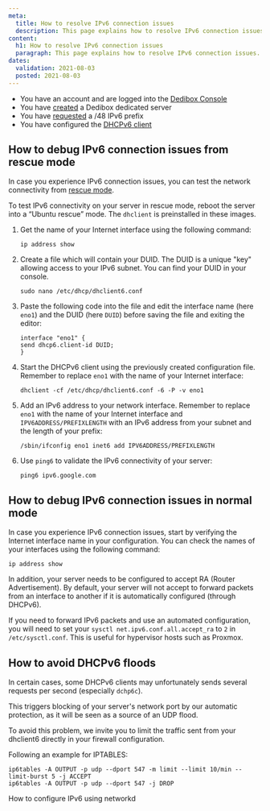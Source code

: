 ```yaml
---
meta:
  title: How to resolve IPv6 connection issues
  description: This page explains how to resolve IPv6 connection issues.
content:
  h1: How to resolve IPv6 connection issues
  paragraph: This page explains how to resolve IPv6 connection issues.
dates:
  validation: 2021-08-03
  posted: 2021-08-03
---
```


<Message type="requirement">

  - You have an account and are logged into the [Dedibox Console](https://console.online.net)
  - You have [created](/dedibox/dedicated-servers/how-to/order-a-server) a Dedibox dedicated server
  - You have [requested](/dedibox-network/ipv6/how-to/request-prefix) a /48 IPv6 prefix
  - You have configured the [DHCPv6 client](/dedibox-network/ipv6/how-to/configure-dhcpv6)

</Message>


## How to debug IPv6 connection issues from rescue mode

In case you experience IPv6 connection issues, you can test the network connectivity from [rescue mode](/dedibox/dedicated-servers/how-to/use-rescue-mode/).

To test IPv6 connectivity on your server in rescue mode, reboot the server into a “Ubuntu rescue” mode. The `dhclient` is preinstalled in these images.

1. Get the name of your Internet interface using the following command: 

    ```
    ip address show
    ```

2. Create a file which will contain your DUID. The DUID is a unique "key" allowing access to your IPv6 subnet. You can find your DUID in your console.

    ```
    sudo nano /etc/dhcp/dhclient6.conf
    ```

3. Paste the following code into the file and edit the interface name (here `eno1`) and the DUID (here `DUID`) before saving the file and exiting the editor:

    ```
    interface "eno1" {
    send dhcp6.client-id DUID;
    }
    ```

4. Start the DHCPv6 client using the previously created configuration file. Remember to replace `eno1` with the name of your Internet interface:

    ```
    dhclient -cf /etc/dhcp/dhclient6.conf -6 -P -v eno1 
    ```

5. Add an IPv6 address to your network interface. Remember to replace `eno1` with the name of your Internet interface and `IPV6ADDRESS/PREFIXLENGTH` with an IPv6 address from your subnet and the length of your prefix:

    ```
    /sbin/ifconfig eno1 inet6 add IPV6ADDRESS/PREFIXLENGTH
    ```

6. Use `ping6` to validate the IPv6 connectivity of your server:

    ```
    ping6 ipv6.google.com
    ```

## How to debug IPv6 connection issues in normal mode

In case you experience IPv6 connection issues, start by verifying the Internet interface name in your configuration. You can check the names of your interfaces using the following command:

```
ip address show
```

In addition, your server needs to be configured to accept RA (Router Advertisement).
By default, your server will not accept to forward packets from an interface to another if it is automatically configured (through DHCPv6).

If you need to forward IPv6 packets and use an automated configuration, you will need to set your `sysctl net.ipv6.conf.all.accept_ra` to `2` in `/etc/sysctl.conf`.
This is useful for hypervisor hosts such as Proxmox.

## How to avoid DHCPv6 floods 

In certain cases, some DHCPv6 clients may unfortunately sends several requests per second (especially `dchp6c`).

This triggers blocking of your server's network port by our automatic protection, as it will be seen as a source of an UDP flood.

To avoid this problem, we invite you to limit the traffic sent from your dhclient6 directly in your firewall configuration.

Following an example for IPTABLES:

```
ip6tables -A OUTPUT -p udp --dport 547 -m limit --limit 10/min --limit-burst 5 -j ACCEPT
ip6tables -A OUTPUT -p udp --dport 547 -j DROP
```

<Navigation title="See Also">
  <PreviousButton to="/dedibox-network/ipv6/how-to/configure-ipv6-networkd/">How to configure IPv6 using networkd</PreviousButton>
</Navigation>
